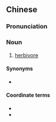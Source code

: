 {{also|食草动物}}
==Chinese==
{{zh-forms|s=食草动物|type=112}}

===Pronunciation===
{{zh-pron
|m=shícǎo dòngwù
|c=sik6 cou2 dung6 mat6
|cat=n
}}

===Noun===
{{zh-noun}}

# [[herbivore]]

====Synonyms====
* {{zh-l|草食動物}}

====Coordinate terms====
* {{zh-l|食肉動物}}
* {{zh-l|雜食動物}}